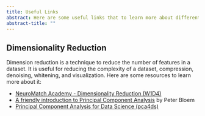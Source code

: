```yaml
---
title: Useful Links
abstract: Here are some useful links that to learn more about different topics in computational cognitive science.
abstract-title: ""
---
```



## Dimensionality Reduction

Dimension reduction is a technique to reduce the number of features in a dataset. It is useful for reducing the complexity of a dataset, compression, denoising, whitening, and visualization. Here are some resources to learn more about it:


- [NeuroMatch Academy - Dimensionality Reduction (W1D4)](https://compneuro.neuromatch.io/tutorials/W1D4_DimensionalityReduction/student/W1D4_Intro.html)
- [A friendly introduction to Principal Component Analysis](https://peterbloem.nl/blog/pca) by Peter Bloem
- [Principal Component Analysis for Data Science (pca4ds)](https://pca4ds.github.io/)